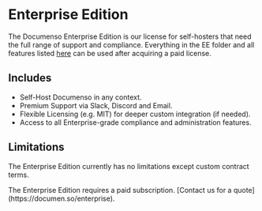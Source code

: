 
# Enterprise Edition

The Documenso Enterprise Edition is our license for self-hosters that need the full range of support and compliance. Everything in the EE folder and all features listed [here](https://github.com/documenso/documenso/blob/main/packages/ee/FEATURES) can be used after acquiring a paid license.

## Includes

- Self-Host Documenso in any context.
- Premium Support via Slack, Discord and Email.
- Flexible Licensing (e.g. MIT) for deeper custom integration (if needed).
- Access to all Enterprise-grade compliance and administration features.

## Limitations

The Enterprise Edition currently has no limitations except custom contract terms.

<Callout type="info">
  The Enterprise Edition requires a paid subscription. [Contact us for a
  quote](https://documen.so/enterprise).
</Callout>

